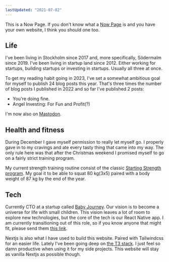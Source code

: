 ```yaml
---
lastUpdated: "2021-07-02"
---
```


This is a Now Page. If you don't know what a [Now Page](https://nownownow.com/about) is and you have your own website, I think you should one too.

## Life
I've been living in Stockholm since 2017 and, more specifically, Södermalm since 2019. I've been living in startup land since 2012. Either working for startups, building startups or investing in startups. Usually all three at once.

To get my reading habit going in 2023, I've set a somewhat ambitious goal for myself to publish 24 blog posts this year. That's three times the number of blog posts I published in 2022 and so far I've published 2 posts:

* <Link href="/blog/youre_doing_fine">You're doing fine</Link>.
* <Link href="angel_investing_for_fun_and_profit">Angel Investing: For Fun and Profit(?)</Link>

I'm now also on [Mastodon](https://mastodon.nu/@qw4z1).

## Health and fitness

During December I gave myself permission to really let myself go. I properly gave in to my cravings and ate every tasty thing that came into my way. The only rule here was that after the Christmas weekend I promised myself to go on a fairly strict training program.

My current strength training routine consist of the classic [Starting Strength program](https://startingstrength.com/get-started/programs). My goal it to be able to squat 80 kg(3x5) paired with a body weight of 87 kg by the end of the year.

## Tech

Currently CTO at a startup called [Baby Journey](https://babyjourney.se/). Our vision is to become a universe for life with small children. This vision leaves a lot of room to explore new technologies, but the core of the tech is our React Native app. I am currently transitioning out of this role, so if you know anyone that might fit, please send them [this link](https://jobb.babyjourney.se/jobs/2215547-chief-technology-officer).

Nextjs is also what I have used to build this website. Paired with Tailwindcss for an easier life. Lately I've been going deep on [the T3 stack](https://create.t3.gg/). I just feel so damn productive when using it for my side projects. This website will stay as vanilla Nextjs as possible though.
